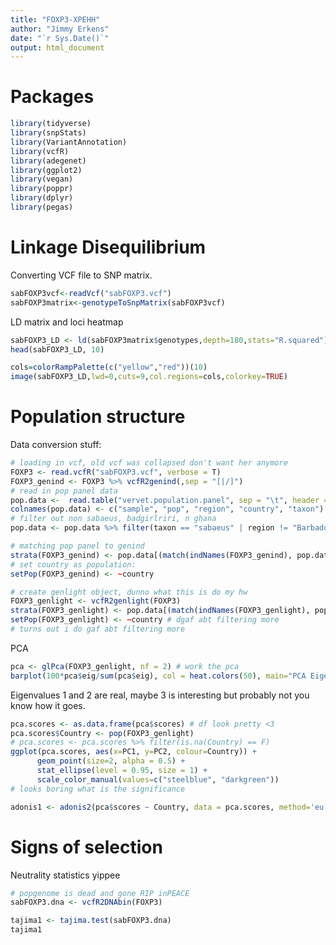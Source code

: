 ```yaml
---
title: "FOXP3-XPEHH"
author: "Jimmy Erkens"
date: "`r Sys.Date()`"
output: html_document
---
```


# Packages

```r
library(tidyverse)
library(snpStats)
library(VariantAnnotation)
library(vcfR)
library(adegenet)
library(ggplot2)
library(vegan)
library(poppr)
library(dplyr)
library(pegas)
```

# Linkage Disequilibrium

Converting VCF file to SNP matrix.

```r
sabFOXP3vcf<-readVcf("sabFOXP3.vcf")
sabFOXP3matrix<-genotypeToSnpMatrix(sabFOXP3vcf)
```

LD matrix and loci heatmap

```r
sabFOXP3_LD <- ld(sabFOXP3matrix$genotypes,depth=180,stats="R.squared")
head(sabFOXP3_LD, 10) 
```

```r
cols=colorRampPalette(c("yellow","red"))(10)
image(sabFOXP3_LD,lwd=0,cuts=9,col.regions=cols,colorkey=TRUE)
```

# Population structure

Data conversion stuff:

```r
# loading in vcf, old vcf was collapsed don't want her anymore
FOXP3 <- read.vcfR("sabFOXP3.vcf", verbose = T)
FOXP3_genind <- FOXP3 %>% vcfR2genind(,sep = "[|/]")
# read in pop panel data
pop.data <-  read.table("vervet.population.panel", sep = "\t", header = FALSE)
colnames(pop.data) <- c("sample", "pop", "region", "country", "taxon")
# filter out non sabaeus, badgirlriri, n ghana
pop.data <- pop.data %>% filter(taxon == "sabaeus" | region != "Barbados" | country != "Ghana")

# matching pop panel to genind
strata(FOXP3_genind) <- pop.data[(match(indNames(FOXP3_genind), pop.data$sample)), ] 
# set country as population:
setPop(FOXP3_genind) <- ~country

# create genlight object, dunno what this is do my hw
FOXP3_genlight <- vcfR2genlight(FOXP3)
strata(FOXP3_genlight) <- pop.data[(match(indNames(FOXP3_genlight), pop.data$sample)), ]
setPop(FOXP3_genlight) <- ~country # dgaf abt filtering more
# turns out i do gaf abt filtering more
```

PCA

```r
pca <- glPca(FOXP3_genlight, nf = 2) # work the pca
barplot(100*pca$eig/sum(pca$eig), col = heat.colors(50), main="PCA Eigenvalues",ylab="% of Variance Explained",xlab="Eigenvalues") # which eigenvalues are real
```

Eigenvalues 1 and 2 are real, maybe 3 is interesting but probably not you know how it goes.

```r
pca.scores <- as.data.frame(pca$scores) # df look pretty <3
pca.scores$Country <- pop(FOXP3_genlight)
# pca.scores <- pca.scores %>% filter(is.na(Country) == F)
ggplot(pca.scores, aes(x=PC1, y=PC2, colour=Country)) + 
      geom_point(size=2, alpha = 0.5) +
      stat_ellipse(level = 0.95, size = 1) + 
      scale_color_manual(values=c("steelblue", "darkgreen"))
# looks boring what is the significance

adonis1 <- adonis2(pca$scores ~ Country, data = pca.scores, method='eu', na.rm = TRUE)
```

# Signs of selection

Neutrality statistics yippee

```r
# popgenome is dead and gone RIP inPEACE
sabFOXP3.dna <- vcfR2DNAbin(FOXP3)

tajima1 <- tajima.test(sabFOXP3.dna)
tajima1
```














